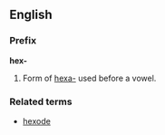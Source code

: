 ==English==
===Prefix===
'''hex-'''

#Form of [[hexa-]] used before a vowel.

===Related terms===
*[[hexode]]